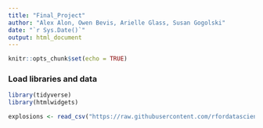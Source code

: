 ```yaml
---
title: "Final_Project"
author: "Alex Alon, Owen Bevis, Arielle Glass, Susan Gogolski"
date: "`r Sys.Date()`"
output: html_document
---
```


```r
knitr::opts_chunk$set(echo = TRUE)
```

### Load libraries and data
```r
library(tidyverse)
library(htmlwidgets)
```

```r
explosions <- read_csv("https://raw.githubusercontent.com/rfordatascience/tidytuesday/refs/heads/master/data/2019/2019-08-20/nuclear_explosions.csv")
```


